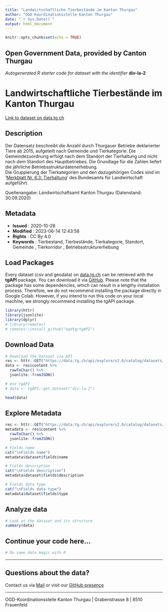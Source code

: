 ```yaml
---
title: "Landwirtschaftliche Tierbestände im Kanton Thurgau"
author: "OGD-Koordinationsstelle Kanton Thurgau"
date: "`r Sys.Date()`"
output: html_document
---
```


```r
knitr::opts_chunk$set(echo = TRUE)
```

## Open Government Data, provided by **Canton Thurgau**
*Autogenerated R starter code for dataset with the identifier* **div-la-2**


# **Landwirtschaftliche Tierbestände im Kanton Thurgau**

[Link to dataset on data.tg.ch](https://data.tg.ch/explore/dataset/div-la-2/information/)

## Description

<p>Der Datensatz beschreibt die Anzahl durch Thurgauer Betriebe deklarierter Tiere ab 2015, aufgeteilt nach Gemeinde und Tierkategorie. Die Gemeindezuordnung erfolgt nach dem Standort der Tierhaltung und nicht nach dem Standort des Hauptbetriebes. Die Grundlage für die Zahlen liefert die jährliche Betriebsstrukturdatenerhebung. <br/>Die Gruppierung der Tierkategorien und den dazugehörigen Codes sind im '<a href='https://www.blw.admin.ch/dam/blw/de/dokumente/Instrumente/Direktzahlungen/Voraussetzungen Begriffe/Merkblaetter/merkblatt-nr3-tierhaltung-2022.pdf.download.pdf/Merkblatt Nr. 6.3_Tierhaltung 2022.pdf' target='_blank'>Merkblatt Nr. 6.3: Tierhaltung</a>' des Bundesamts für Landwirtschaft aufgeführt.<br/></p><p>
Quellenangabe: Landwirtschaftsamt Kanton Thurgau (Datenstand: 30.09.2020)</p>

## Metadata

- **Issued**                   : 2020-10-28
- **Modified**                 : 2023-06-14 12:43:58
- **Rights**                   : CC By 4.0
- **Keywords**                 : Tierbestand, Tierbestände, Tierkategorie, Standort, Gemeinde , Tierkorridor , Betriebsstrukturerhebung 

## Load Packages

Every dataset (csv and geodata) on [data.tg.ch](https://data.tg.ch/pages/start/) can be retrieved with the **tgAPI** package. You can download it via [GitHub](https://github.com/ogdtg/tgAPI). Please note that the package has some dependencies, which can result in a lengthy installation process. Therefore, we do not recommend installing the package directly in Google Colab. However, if you intend to run this code on your local machine, we strongly recommend installing the tgAPI package.

```r
library(httr)
library(jsonlite)
library(dplyr)
# library(remotes)
# remotes::install_github("ogdtg/tgAPI")

```


## Download Data


```r
# Download the Dataset via API
res <- httr::GET("https://data.tg.ch/api/explore/v2.0/catalog/datasets/div-la-2/exports/json")
data <- res$content %>%
  rawToChar() %>%
  jsonlite::fromJSON()

# Use tgAPI
# data <- tgAPI::get_dataset("div-la-2")

head(data)

```


## Explore Metadata

```r

res <- httr::GET("https://data.tg.ch/api/explore/v2.0/catalog/datasets/div-la-2/exports/json")
metadata <- res$content %>%
  rawToChar() %>%
  jsonlite::fromJSON()

# Fields name
cat("\nFields name")
metadata$dataset$fields$name

# Fields description
cat("\nFields description")
metadata$dataset$fields$description

# Fields data type
cat("\nFields data type")
metadata$dataset$fields$type

```


## Analyze data

```r

# Look at the dataset and its structure
summary(data)

```


## Continue your code here...


```r
# Do some data magic with R
```

------------------------------------------------------------------------

## Questions about the data?

Contact us via [Mail](mailto:ogd@tg.ch) or visit our [GitHub presence](https://github.com/ogdtg)


------------------------------------------------------------------------

OGD-Koordinationsstelle Kanton Thurgau | Grabenstrasse 8 | 8510 Frauenfeld
